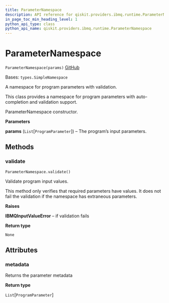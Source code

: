 ```yaml
---
title: ParameterNamespace
description: API reference for qiskit.providers.ibmq.runtime.ParameterNamespace
in_page_toc_min_heading_level: 1
python_api_type: class
python_api_name: qiskit.providers.ibmq.runtime.ParameterNamespace
---
```


# ParameterNamespace

<span id="qiskit.providers.ibmq.runtime.ParameterNamespace" />

`ParameterNamespace(params)` [GitHub](https://github.com/qiskit/qiskit-ibmq-provider/tree/stable/0.16/qiskit/providers/ibmq/runtime/runtime_program.py "view source code")

Bases: `types.SimpleNamespace`

A namespace for program parameters with validation.

This class provides a namespace for program parameters with auto-completion and validation support.

ParameterNamespace constructor.

**Parameters**

**params** (`List`\[`ProgramParameter`]) – The program’s input parameters.

## Methods

### validate

<span id="qiskit.providers.ibmq.runtime.ParameterNamespace.validate" />

`ParameterNamespace.validate()`

Validate program input values.

<Admonition title="Note" type="note">
  This method only verifies that required parameters have values. It does not fail the validation if the namespace has extraneous parameters.
</Admonition>

**Raises**

**IBMQInputValueError** – if validation fails

**Return type**

`None`

## Attributes

<span id="qiskit.providers.ibmq.runtime.ParameterNamespace.metadata" />

### metadata

Returns the parameter metadata

**Return type**

`List`\[`ProgramParameter`]

